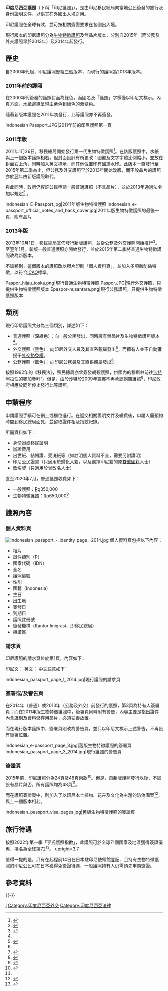 {{Infobox Identity document
| document_name       = 印度尼西亞護照
| image               = New_version_of_Indonesian_passport.jpg
| image_caption       = 2013年版印尼無晶片普通護照的封面樣式
| image2              = 
| image_caption2      = 
| using_jurisdiction  = {{flag|Indonesia}}移民總局
| valid_jurisdictions = 全球有效
| document_type       = [[護照|護照]]
| purpose             = 國外旅行及身份證明文件
| eligibility         = 印尼公民
| expiration          = 5年
| cost = [[印尼盾|Rp]]350,000-650,000不等
}}

'''印度尼西亞護照'''（下稱「印尼護照」），是由印尼移民總局向當地公民簽發的旅行及身份證明文件，以供其在外國出入境之用。

印尼護照在全球有效，並可按相關簽證要求在各國出入境。

現行版本的印尼護照分為[[生物特徵護照|生物特徵護照]]及無晶片版本，分別自2015年（而公務及外交護照早於2013年）及2014年起發行。

==歷史==
自2000年代起，印尼護照歷經三個版本，而現行的護照為2013年版本。

===2011年前的護照===
在2000年代簽發的護照封面為綠色，而國名及「護照」字樣僅以印尼文標示。內頁方面，水紙邊緣呈現由紫色到綠色的漸變色。

隨著新版本護照在2011年初發行，此等護照亦不再簽發。
<gallery>
Indonesian Passport.JPG|2011年前的印尼護照第一頁
</gallery>

===2011年版===
2011年1月26日，移民總局開始發行第一代生物特徵護照<ref>{{cite web|url=http://arsipberita.com/show/electronic-passports-launched-tomorrow-145358.html|title=Indonesian E-Passport Launched at January 26th 2011|author=|date=|website=arsipberita.com|accessdate=2018-04-11|archive-date=2011-05-28|archive-url=https://web.archive.org/web/20110528131458/http://arsipberita.com/show/electronic-passports-launched-tomorrow-145358.html|dead-url=no}}</ref>。在該版護照中，水紙與上一個版本護照相若，但封面設計有所更改：國徽及文字字體比例縮小，並放在封面右上角，同時加入英文標示，而其他位置印有國旗水印。此版本一直發行至2015年第二季為止，但公務及外交護照早於2013年開始改版，而不設晶片的護照亦於翌年由新版護照取代。

與此同時，政府仍容許公民申請一般普通護照（不具晶片），並於2013年通過法令加以規定<ref name=護照法令>{{cite web|url=http://www.imigrasi.go.id/phocadownloadpap/pp%20nomor%2031%20tahun%202013.pdf|title=PP No 31 year 2013|author=|date=|website=imigrasi.go.id|accessdate=2018-04-11|archive-date=2019-10-20|archive-url=https://web.archive.org/web/20191020194756/http://www.imigrasi.go.id/phocadownloadpap/pp%20nomor%2031%20tahun%202013.pdf|dead-url=yes}}</ref> 。
<gallery>
Indonesian_E-Passport.jpg|2011年版生物特徵護照
Indonesian_e-passport_official_notes_and_back_cover.jpg|2011年版生物特徵護照的最後一頁，附有晶片
</gallery>

===2013年版===
2013年10月1日，移民總局宣佈發行新版護照，並從公務及外交護照開始推行<ref>{{Cite web |url=http://www.setkab.go.id/berita-10747-kemlu-terapkan-paspor-diplomatik-dan-dinas-dengan-desain-baru.html |title=存档副本 |accessdate=2020-07-24 |archive-date=2014-07-14 |archive-url=https://web.archive.org/web/20140714172841/http://www.setkab.go.id/berita-10747-kemlu-terapkan-paspor-diplomatik-dan-dinas-dengan-desain-baru.html |dead-url=yes }}</ref>。至翌年1月，新版一般普通護照亦開始發行，並於2015年第二季將普通生物特徵護照改為新版本。

不論類別，這個版本的護照改以膠片印刷「個人資料頁」，並加入多項新防偽特徵，以符合[[国际民用航空组织|ICAO]]標準。
<gallery>
Paspor_hijau_toska.png|現行普通生物特徵護照
Paspor.JPG|現行外交護照，只提供生物特徵護照版本
Epaspor-nusantara.png|現行公務護照，只提供生物特徵護照版本
</gallery>

==類別==
現行印尼護照共分為三個類別，詳述如下：
*普通護照（深綠色）：向一般公民發出，同時設有無晶片及生物特徵護照版本<ref name=護照法令></ref>。
*外交護照（黑色）：向印尼外交人員及其直系親屬發出<ref name="kbri-astana.kz">{{Cite web |url=http://www.kbri-astana.kz/id/pelayanan_wni_dan_bhi-64%7C69%7C73.html |title=Archived copy |access-date=2014-07-10 |archive-url=https://web.archive.org/web/20140714174710/http://www.kbri-astana.kz/id/pelayanan_wni_dan_bhi-64%7C69%7C73.html |archive-date=2014-07-14 |dead-url=yes }}</ref>，而擁有人並不自動獲授予[[外交豁免權|外交豁免權]]。
*公務護照（藍色）：向印尼公務員及其直系親屬發出<ref name="kbri-astana.kz"/>。

按照1992年的《移民法》，移民總局亦曾簽發朝覲護照，供國內的穆斯林前往[[沙特阿拉伯|沙特阿拉伯]]的[[麥加|麥加]]參拜<ref>{{citation|url=http://www.bpkp.go.id/uu/filedownload/3/48/481.bpkp|title=Peraturan Pemerintah Pengganti Undang-Undang Republik Indonesia Nomor 3 Tahun 1999 Tentang Perubahan Atas Undang-Undang Nomor 9 Tahun 1992 Tentan Keimigrasian|publisher=Board of Supervisors of Finance and Development (Badan Pengawasan Keuangan dan Pembangunan)|accessdate=2011-11-14|archive-date=2016-03-03|archive-url=https://web.archive.org/web/20160303221226/http://www.bpkp.go.id/uu/filedownload/3/48/481.bpkp|dead-url=no}}</ref>。但是，由於沙特於2009年宣佈不再承認朝覲護照<ref>{{citation|url=http://www.thejakartaglobe.com/home/hajj-pilgrims-must-now-have-regular-passports/315953|archive-url=https://archive.today/20120914164056/http://www.thejakartaglobe.com/home/hajj-pilgrims-must-now-have-regular-passports/315953|dead-url=yes|archive-date=2012-09-14|date=2009-07-03|accessdate=2011-11-14|title=Hajj Pilgrims Must Now Have Regular Passports|periodical=The Jakarta Globe|first=Ismira|last=Lutfia}}</ref>，印尼政府相應於同年停止發行此等護照。

==申請程序==
申請護照手續可在網上或櫃位進行。在遞交相關證明文件及繳費後，申請人需預約時間到移民總局面見，並留取證件相及指紋紀錄。

所需資料如下：
*身份證或移民證明
*辦證費用
*出世紙、結婚證、受洗紙等（如註明個人資料不全，需要另附證明）
*印尼公民證書（只適用於歸化入籍，以及選擇印尼籍的原[[雙重國籍|雙重國籍]]人士）
*改名契（只適用於曾改名人士）

直至2020年7月，普通護照收費如下：
*一般護照：[[印尼盾|Rp]]350,000
*生物特徵護照：[[印尼盾|Rp]]650,000<ref name=手續>{{Cite web |url=http://www.imigrasi.go.id/new_ri/dalam_negeri/umum |title=Apply for a New Passport-General Public |access-date=2020-07-24 |archive-date=2021-02-15 |archive-url=https://web.archive.org/web/20210215085709/https://www.imigrasi.go.id/new_ri/dalam_negeri/umum |dead-url=no }}</ref>

==護照內容==
===個人資料頁===
[[File:Indonesian_passport_-_identity_page_-2014.jpg|thumb]]
個人資料頁包括以下內容：
*相片
*證件類別（P）
*國家代碼（IDN）
*全名
*護照編號
*性別
*國籍（Indonesia）
*生日
*出生地
*簽發日
*到期日
*護照註冊號
*簽發機構（Kantor Imigrasi，即移民總局）
*機讀區

===請求頁===
印尼護照的請求頁位於第1頁，內容如下：

[[印尼文|印尼文]]：
{{Squote|w=1000px|''{{lang|id|Pemerintah Republik Indonesia memohon kepada semua pihak yang berkepentingan untuk mengizinkan kepada pemegang paspor ini berlalu secara leluasa dan memberikan bantuan dan perlindungan kepadanya. <br /><br />Paspor ini berlaku untuk seluruh negara dan wilayah kecuali ditentukan lain''}}''}}
[[英文|英文]]：{{Squote|w=1000px|''{{lang|en|The Government of the Republic of Indonesia requests to all whom it may concern to allow the bearer to pass freely without let or hindrance and afford him/her such assistance and protection. <br /><br />This passport is valid for all countries and areas unless otherwise endorsed''}}''}}
[[中文|中文]]語意如下：{{Squote|w=1000px|''{{lang|cn|印度尼西亞共和國政府茲請各相關方准予持照人通行無礙、不受遲延，並在需要時予以協助或保護。<br/><br/>除另有註明外，此護照於世界各國及地區有效。''}}''}}
<gallery>
Indonesian_passport_page_1_2014.jpg|現行護照的請求頁
</gallery>
===簽署或/及警告頁===
在2014年（普通）或2013年（公務及外交）前發行的護照，第3頁為持有人簽署頁；而在2011年版生物特徵護照中，簽署頁同時附有警告，內容主要是指出證件內含識別及資料儲存用晶片，必須妥善放置。

而在現行版本護照中，簽署頁則改為警告頁，並只以印尼文標示上述警告，不再設有簽署位置。
<gallery>
Indonesian_e-passport_page_3.jpg|舊版生物特徵護照的簽署頁
Indonesian_passport_page_3_2014.jpg|現行護照的警告頁
</gallery>

===簽證頁===
2015年前，印尼護照分為24頁及48頁兩款<ref>{{Cite web |url=http://www.imigrasi.go.id/phocadownloadpap/pp45-2014lamp.pdf |title=PP no 45 year 2014 |access-date=2020-07-24 |archive-date=2017-05-01 |archive-url=https://web.archive.org/web/20170501065531/http://www.imigrasi.go.id/phocadownloadpap/pp45-2014lamp.pdf |dead-url=yes }}</ref>。但是，自新版護照發行以後，不論設有晶片與否，所有護照均為48頁<ref name=手續></ref>。

而在護照簽證頁中，則加入了以印尼本土植物、花卉及文化為主題的防偽圖案<ref>{{Cite web |url=http://www.jpnn.com/read/2014/01/27/213253/Kemenkum-HAM-Kenalkan-Buku-Paspor-Baru- |title=存档副本 |access-date=2020-07-24 |archive-date=2016-10-18 |archive-url=https://web.archive.org/web/20161018232903/http://www.jpnn.com/read/2014/01/27/213253/Kemenkum-HAM-Kenalkan-Buku-Paspor-Baru- |dead-url=yes }}</ref>，與上一個版本相若。
<gallery>
Indonesian_passport_visa_pages.jpg|舊版生物特徵護照的簽證頁
</gallery>

==旅行待遇==
{{main|印尼公民簽證要求}}
按照2022年第一季「亨氏護照指數」，此護照可於全球71個國家及地區獲得簽證優惠，排名為全球第72<ref>{{cite web|title=The Henley Passport Index: Q1 2022 Global Ranking|url=https://www.henleyglobal.com/storage/app/media/HENLEY_PASSPORT_INDEX_FACTSHEET_2022_Q1_211221_1.pdf|publisher=Henley & Partners|accessdate=2022-03-11|dead-url=no}}</ref>。
[[File:Visa_requirements_for_Indonesian_citizens.png|upright=3.7]]

值得一提的是，只有在起程前14日在日本駐印尼使領館登記、且持有生物特徵護照的印尼公民可在日本獲得免簽證待遇，一般護照持有人仍需預先申領簽證。

==參考資料==
{{reflist|2}}
{{-}}
{{护照|state=collapsed}}

[[Category:各國護照|I]]
[[Category:印度尼西亞外交|Category:印度尼西亞外交]]
[[Category:印度尼西亞法律|Category:印度尼西亞法律]]